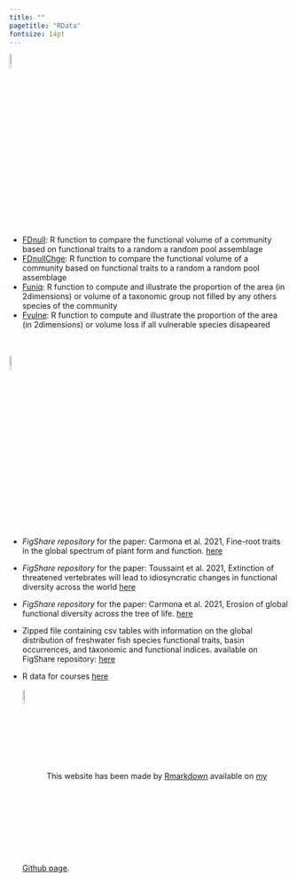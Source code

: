 ---
title: ""
pagetitle: "RData"
fontsize: 14pt
---
<link rel="shortcut icon" href="data/imageTitle.png" type="image/png">

<link rel="stylesheet" href="styles.css" type="text/css">

<img src="data/R.jpeg" style="width:8%; border:1px; margin-right: 1px" align="center"> 

- [FDnull](data/FunctionR_FDnull.R): R function to compare the functional volume of a community based on functional traits to a random a random pool assemblage
- [FDnullChge](data/FunctionR_FDnullChge.R): R function to compare the functional volume of a community based on functional traits to a random a random pool assemblage
- [Funiq](data/FunctionR_Funiq.R): R function to compute and illustrate the proportion of the area (in 2dimensions) or volume of a taxonomic group not filled by any others species of the community
- [Fvulne](data/FunctionR_Fvulne.R): R function to compute and illustrate the proportion of the area (in 2dimensions) or volume loss if all vulnerable species disapeared

<br>
<br>
<img src="data/data.png" style="width:8%; border:1px; margin-right: 1px" align="center">

- *FigShare repository* for the paper: Carmona et al. 2021, Fine-root traits in the global spectrum of plant form and function. [here](https://figshare.com/articles/dataset/Data_from_Fine-root_traits_in_the_global_spectrum_of_plant_form_and_function_Carmona_et_al_2021_Nature_/13140146)

- *FigShare repository* for the paper: Toussaint et al. 2021, Extinction of threatened vertebrates will lead to idiosyncratic changes in functional diversity across the world [here](https://figshare.com/s/f076a046963c6f782f8d)

- *FigShare repository* for the paper: Carmona et al. 2021, Erosion of global functional diversity across the tree of life. [here](https://figshare.com/s/134db1124b4890d9e67b)

- Zipped file containing csv tables with information on the global distribution of freshwater fish species functional traits, basin occurrences, and taxonomic and functional indices. available on FigShare repository: [here](https://figshare.com/articles/Functional_diversity_of_the_world_freshwater_fish_faunas/6984206)


- R data for courses [here](https://rpubs.com/aurele/howToR)
<br>
<br>
<img src="data/github.png" style="width:8%; border:1px; margin-right: 1px" align="center">
This website has been made by [Rmarkdown](https://rmarkdown.rstudio.com/) available on [my Github page](https://github.com/AureleToussaint/aurele).